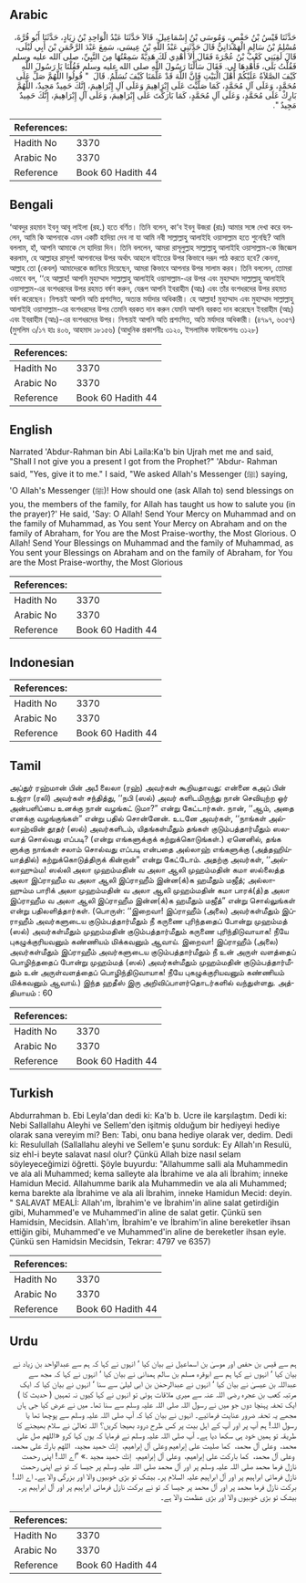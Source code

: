 ## Arabic


<div dir="rtl" lang="ar" style={{fontSize:'larger',backgroundColor:'#f8f9fa',padding:20}}>
حَدَّثَنَا قَيْسُ بْنُ حَفْصٍ، وَمُوسَى بْنُ إِسْمَاعِيلَ، قَالاَ حَدَّثَنَا عَبْدُ الْوَاحِدِ بْنُ زِيَادٍ، حَدَّثَنَا أَبُو قُرَّةَ، مُسْلِمُ بْنُ سَالِمٍ الْهَمْدَانِيُّ قَالَ حَدَّثَنِي عَبْدُ اللَّهِ بْنُ عِيسَى، سَمِعَ عَبْدَ الرَّحْمَنِ بْنَ أَبِي لَيْلَى، قَالَ لَقِيَنِي كَعْبُ بْنُ عُجْرَةَ فَقَالَ أَلاَ أُهْدِي لَكَ هَدِيَّةً سَمِعْتُهَا مِنَ النَّبِيِّ، صلى الله عليه وسلم فَقُلْتُ بَلَى، فَأَهْدِهَا لِي‏.‏ فَقَالَ سَأَلْنَا رَسُولَ اللَّهِ صلى الله عليه وسلم فَقُلْنَا يَا رَسُولَ اللَّهِ كَيْفَ الصَّلاَةُ عَلَيْكُمْ أَهْلَ الْبَيْتِ فَإِنَّ اللَّهَ قَدْ عَلَّمَنَا كَيْفَ نُسَلِّمُ‏.‏ قَالَ ‏ "‏ قُولُوا اللَّهُمَّ صَلِّ عَلَى مُحَمَّدٍ، وَعَلَى آلِ مُحَمَّدٍ، كَمَا صَلَّيْتَ عَلَى إِبْرَاهِيمَ وَعَلَى آلِ إِبْرَاهِيمَ، إِنَّكَ حَمِيدٌ مَجِيدٌ، اللَّهُمَّ بَارِكْ عَلَى مُحَمَّدٍ، وَعَلَى آلِ مُحَمَّدٍ، كَمَا بَارَكْتَ عَلَى إِبْرَاهِيمَ، وَعَلَى آلِ إِبْرَاهِيمَ، إِنَّكَ حَمِيدٌ مَجِيدٌ ‏"‏‏.‏
</div>
<div style={{backgroundColor:'#f8f9fa',padding:20, marginBottom: 10}}><table> <thead> <tr> <th>References:</th> <th></th> </tr> </thead> <tbody><tr><td>Hadith No</td><td>3370</td></tr><tr><td>Arabic No</td><td>3370</td></tr><tr><td>Reference</td><td>Book 60 Hadith 44</td></tr></tbody></table></div>

## Bengali


<div dir="ltr" lang="bn" style={{fontSize:'larger',backgroundColor:'#f8f9fa',padding:20}}>
‘আবদুর রহমান ইবনু আবূ লাইলা (রহ.) হতে বর্ণিত। তিনি বলেন, কা‘ব ইবনু উজরা (রাঃ) আমার সঙ্গে দেখা করে বললেন, আমি কি আপনাকে এমন একটি হাদিয়া দেব না যা আমি নবী সাল্লাল্লাহু আলাইহি ওয়াসাল্লাম হতে শুনেছি? আমি বললাম, হাঁ, আপনি আমাকে সে হাদিয়া দিন। তিনি বললেন, আমরা রাসূলুল্লাহ সাল্লাল্লাহু আলাইহি ওয়াসাল্লাম-কে জিজ্ঞেস করলাম, হে আল্লাহর রাসূল! আপনাদের উপর অর্থাৎ আহলে বাইতের উপর কিভাবে দরূদ পাঠ করতে হবে? কেননা, আল্লাহ তো (কেবল) আমাদেরকে জানিয়ে দিয়েছেন, আমরা কিভাবে আপনার উপর সালাম করব। তিনি বললেন, তোমরা এভাবে বল, ‘‘হে আল্লাহ! আপনি মুহাম্মাদ সাল্লাল্লাহু আলাইহি ওয়াসাল্লাম-এর উপর এবং মুহাম্মাদ সাল্লাল্লাহু আলাইহি ওয়াসাল্লাম-এর বংশধরদের উপর রহমত বর্ষণ করুন, যেরূপ আপনি ইবরাহীম (আঃ) এবং তাঁর বংশধরদের উপর রহমত বর্ষণ করেছেন। নিশ্চয়ই আপনি অতি প্রশংসিত, অত্যন্ত মর্যাদার অধিকারী। হে আল্লাহ! মুহাম্মাদ এবং মুহাম্মাদ সাল্লাল্লাহু আলাইহি ওয়াসাল্লাম-এর বংশধরদের উপর তেমনি বরকত দান করুন যেমনি আপনি বরকত দান করেছেন ইবরাহীম (আঃ) এবং ইবরাহীম (আঃ)-এর বংশধরদের উপর। নিশ্চয়ই আপনি অতি প্রশংসিত, অতি মর্যাদার অধিকারী। (৪৭৯৭, ৬৩৫৭) (মুসলিম ৩/১৭ হাঃ ৪০৬, আহমাদ ১৮১৫৬) (আধুনিক প্রকাশনীঃ ৩১২০, ইসলামিক ফাউন্ডেশনঃ ৩১২৮)
</div>
<div style={{backgroundColor:'#f8f9fa',padding:20, marginBottom: 10}}><table> <thead> <tr> <th>References:</th> <th></th> </tr> </thead> <tbody><tr><td>Hadith No</td><td>3370</td></tr><tr><td>Arabic No</td><td>3370</td></tr><tr><td>Reference</td><td>Book 60 Hadith 44</td></tr></tbody></table></div>

## English


<div dir="ltr" lang="en" style={{fontSize:'larger',backgroundColor:'#f8f9fa',padding:20}}>
Narrated 'Abdur-Rahman bin Abi Laila:Ka'b bin Ujrah met me and said, "Shall I not give you a present I got from the Prophet?" 'Abdur- Rahman said, "Yes, give it to me." I said, "We asked Allah's Messenger (ﷺ) saying, 'O Allah's Messenger (ﷺ)! How should one (ask Allah to) send blessings on you, the members of the family, for Allah has taught us how to salute you (in the prayer)?' He said, 'Say: O Allah! Send Your Mercy on Muhammad and on the family of Muhammad, as You sent Your Mercy on Abraham and on the family of Abraham, for You are the Most Praise-worthy, the Most Glorious. O Allah! Send Your Blessings on Muhammad and the family of Muhammad, as You sent your Blessings on Abraham and on the family of Abraham, for You are the Most Praise-worthy, the Most Glorious
</div>
<div style={{backgroundColor:'#f8f9fa',padding:20, marginBottom: 10}}><table> <thead> <tr> <th>References:</th> <th></th> </tr> </thead> <tbody><tr><td>Hadith No</td><td>3370</td></tr><tr><td>Arabic No</td><td>3370</td></tr><tr><td>Reference</td><td>Book 60 Hadith 44</td></tr></tbody></table></div>

## Indonesian


<div dir="ltr" lang="id" style={{fontSize:'larger',backgroundColor:'#f8f9fa',padding:20}}>

</div>
<div style={{backgroundColor:'#f8f9fa',padding:20, marginBottom: 10}}><table> <thead> <tr> <th>References:</th> <th></th> </tr> </thead> <tbody><tr><td>Hadith No</td><td>3370</td></tr><tr><td>Arabic No</td><td>3370</td></tr><tr><td>Reference</td><td>Book 60 Hadith 44</td></tr></tbody></table></div>

## Tamil


<div dir="ltr" lang="ta" style={{fontSize:'larger',backgroundColor:'#f8f9fa',padding:20}}>
அப்துர் ரஹ்மான் பின் அபீ லைலா (ரஹ்) அவர்கள் கூறியதாவது: என்னை கஅப் பின் உஜ்ரா (ரலி) அவர்கள் சந்தித்து, ‘‘நபி (ஸல்) அவர் களிடமிருந்து நான் செவியுற்ற ஓர் அன்பளிப்பை உனக்கு நான் வழங்கட் டுமா?” என்று கேட்டார்கள். நான், ‘‘ஆம், அதை எனக்கு வழங்குங்கள்” என்று பதில் சொன்னேன். உடனே அவர்கள், ‘‘நாங்கள் அல்லாஹ்வின் தூதர் (ஸல்) அவர்களிடம், யிதங்கள்மீதும் தங்கள் குடும்பத்தார்மீதும் ஸலவாத் சொல்வது எப்படி? (என்று எங்களுக்குக் கற்றுக்கொடுங்கள்.) ஏனெனில், தங்க ளுக்கு நாங்கள் சலாம் சொல்வது எப்படி என்பதை அல்லாஹ் எங்களுக்கு (அத்தஹிய்யாத்தில்) கற்றுக்கொடுத்திருக் கின்றான்” என்று கேட்டோம். அதற்கு அவர்கள், ‘‘அல்லாஹும்ம! ஸல்லி அலா முஹம்மதின் வ அலா ஆலி முஹம்மதின் கமா ஸல்லைத்த அலா இப்ராஹீம வ அலா ஆலி இப்ராஹீம் இன்ன(க்)க ஹமீதும் மஜீத்; அல்லாஹும்ம பாரிக் அலா முஹம்மதின் வ அலா ஆலி முஹம்மதின் கமா பாரக்(த்)த அலா இப்ராஹீம வ அலா ஆலி இப்ராஹீம இன்ன(க்)க ஹமீதும் மஜீத்” என்று சொல்லுங்கள் என்று பதிலளித்தார்கள். (பொருள்: ‘‘இறைவா! இப்ராஹீம் (அலை) அவர்கள்மீதும் இப்ராஹீம் அவர்களுடைய குடும்பத்தார்மீதும் நீ கருணை புரிந்ததைப் போன்று முஹம்மத் (ஸல்) அவர்கள்மீதும் முஹம்மதின் குடும்பத்தார்மீதும் கருணை புரிந்திடுவாயாக! நீயே புகழுக்குரியவனும் கண்ணியம் மிக்கவனும் ஆவாய். இறைவா! இப்ராஹீம் (அலை) அவர்கள்மீதும் இப்ராஹீம் அவர்களுடைய குடும்பத்தார்மீதும் நீ உன் அருள் வளத்தைப் பொழிந்ததைப் போன்று முஹம்மத் (ஸல்) அவர்கள்மீதும் முஹம்மதின் குடும்பத்தார்மீதும் உன் அருள்வளத்தைப் பொழிந்திடுவாயாக! நீயே புகழுக்குரியவனும் கண்ணியம் மிக்கவனும் ஆவாய்.) இந்த ஹதீஸ் இரு அறிவிப்பாளர்தொடர்களில் வந்துள்ளது. அத்தியாயம் : 60
</div>
<div style={{backgroundColor:'#f8f9fa',padding:20, marginBottom: 10}}><table> <thead> <tr> <th>References:</th> <th></th> </tr> </thead> <tbody><tr><td>Hadith No</td><td>3370</td></tr><tr><td>Arabic No</td><td>3370</td></tr><tr><td>Reference</td><td>Book 60 Hadith 44</td></tr></tbody></table></div>

## Turkish


<div dir="ltr" lang="tr" style={{fontSize:'larger',backgroundColor:'#f8f9fa',padding:20}}>
Abdurrahman b. Ebi Leyla'dan dedi ki: Ka'b b. Ucre ile karşılaştım. Dedi ki: Nebi Sallallahu Aleyhi ve Sellem'den işitmiş olduğum bir hediyeyi hediye olarak sana vereyim mi? Ben: Tabi, onu bana hediye olarak ver, dedim. Dedi ki: Resulullah (Sallallahu aleyhi ve Sellem'e şunu sorduk: Ey Allah'ın Resulü, siz ehl-i beyte salavat nasıl olur? Çünkü Allah bize nasıl selam söyleyeceğimizi öğretti. Şöyle buyurdu: "Allahumme salli ala Muhammedin ve ala ali Muhammed; kema salleyte ala İbrahime ve ala ali İbrahim; inneke Hamidun Mecid. Allahumme barik ala Muhammedin ve ala ali Muhammed; kema barekte ala İbrahime ve ala ali İbrahim, inneke Hamidun Mecid: deyin. " SALAVAT MEALİ: Allah'ım, İbrahim'e ve İbrahim'in aline salat getirdiğin gibi, Muhammed'e ve Muhammed'in aline de salat getir. Çünkü sen Hamidsin, Mecidsin. Allah'ım, İbrahim'e ve İbrahim'in aline bereketler ihsan ettiğin gibi, Muhammed'e ve Muhammed'in aline de bereketler ihsan eyle. Çünkü sen Hamidsin Mecidsin, Tekrar: 4797 ve 6357)
</div>
<div style={{backgroundColor:'#f8f9fa',padding:20, marginBottom: 10}}><table> <thead> <tr> <th>References:</th> <th></th> </tr> </thead> <tbody><tr><td>Hadith No</td><td>3370</td></tr><tr><td>Arabic No</td><td>3370</td></tr><tr><td>Reference</td><td>Book 60 Hadith 44</td></tr></tbody></table></div>

## Urdu


<div dir="rtl" lang="ur" style={{fontSize:'larger',backgroundColor:'#f8f9fa',padding:20}}>
ہم سے قیس بن حفص اور موسیٰ بن اسماعیل نے بیان کیا ‘ انہوں نے کہا کہ ہم سے عبدالواحد بن زیاد نے بیان کیا ‘ انہوں نے کہا ہم سے ابوقرہ مسلم بن سالم ہمدانی نے بیان کیا ‘ انہوں نے کہا کہ مجھ سے عبداللہ بن عیسیٰ نے بیان کیا ‘ انہوں نے عبدالرحمٰن بن ابی لیلیٰ سے سنا ‘ انہوں نے بیان کیا کہ ایک مرتبہ کعب بن عجرہ رضی اللہ عنہ سے میری ملاقات ہوئی تو انہوں نے کہا کیوں نہ تمہیں ( حدیث کا ) ایک تحفہ پہنچا دوں جو میں نے رسول اللہ صلی اللہ علیہ وسلم سے سنا تھا۔ میں نے عرض کیا جی ہاں مجھے یہ تحفہ ضرور عنایت فرمائیے۔ انہوں نے بیان کیا کہ آپ صلی اللہ علیہ وسلم سے پوچھا تھا یا رسول اللہ! ہم آپ پر اور آپ کے اہل بیت پر کس طرح درود بھیجا کریں؟ اللہ تعالیٰ نے سلام بھیجنے کا طریقہ تو ہمیں خود ہی سکھا دیا ہے۔ آپ صلی اللہ علیہ وسلم نے فرمایا کہ یوں کہا کرو «اللهم صل على محمد،‏‏‏‏ ‏‏‏‏ وعلى آل محمد،‏‏‏‏ ‏‏‏‏ كما صليت على إبراهيم وعلى آل إبراهيم،‏‏‏‏ ‏‏‏‏ إنك حميد مجيد،‏‏‏‏ ‏‏‏‏ اللهم بارك على محمد،‏‏‏‏ ‏‏‏‏ وعلى آل محمد،‏‏‏‏ ‏‏‏‏ كما باركت على إبراهيم،‏‏‏‏ ‏‏‏‏ وعلى آل إبراهيم،‏‏‏‏ ‏‏‏‏ إنك حميد مجيد‏ ‏‏.‏» ”اے اللہ! اپنی رحمت نازل فرما محمد صلی اللہ علیہ وسلم پر اور آل محمد صلی اللہ علیہ وسلم پر جیسا کہ تو نے اپنی رحمت نازل فرمائی ابراہیم پر اور آل ابراہیم علیہ السلام پر۔ بیشک تو بڑی خوبیوں والا اور بزرگی والا ہے۔ اے اللہ! برکت نازل فرما محمد پر اور آل محمد پر جیسا کہ تو نے برکت نازل فرمائی ابراہیم پر اور آل ابراہیم پر۔ بیشک تو بڑی خوبیوں والا اور بڑی عظمت والا ہے۔
</div>
<div style={{backgroundColor:'#f8f9fa',padding:20, marginBottom: 10}}><table> <thead> <tr> <th>References:</th> <th></th> </tr> </thead> <tbody><tr><td>Hadith No</td><td>3370</td></tr><tr><td>Arabic No</td><td>3370</td></tr><tr><td>Reference</td><td>Book 60 Hadith 44</td></tr></tbody></table></div>